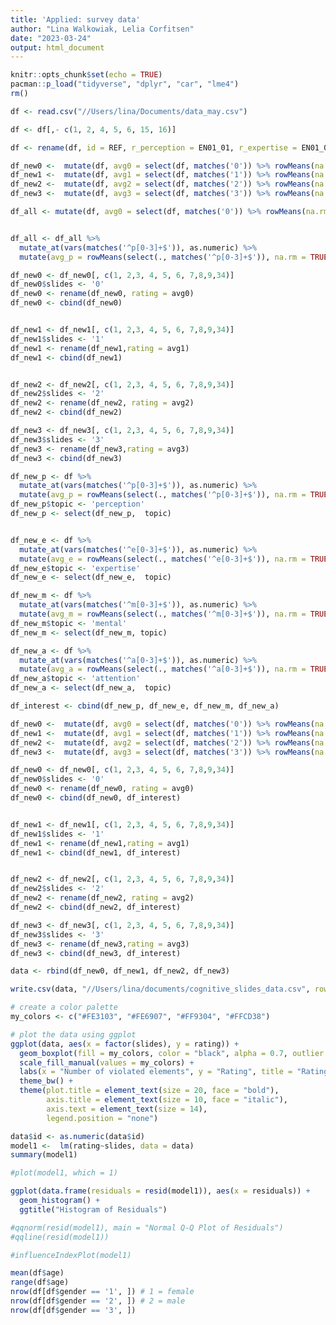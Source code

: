 ```yaml
---
title: 'Applied: survey data'
author: "Lina Walkowiak, Lelia Corfitsen"
date: "2023-03-24"
output: html_document
---
```


```r
knitr::opts_chunk$set(echo = TRUE)
pacman::p_load("tidyverse", "dplyr", "car", "lme4")
rm()

```


```r
df <- read.csv("//Users/lina/Documents/data_may.csv")

df <- df[,- c(1, 2, 4, 5, 6, 15, 16)]

df <- rename(df, id = REF, r_perception = EN01_01, r_expertise = EN01_02, r_mental = EN01_03, r_attention = EN01_04, memory=EN02_01, age = IN02, gender = IN03, cogsci = IN05, p1 = SD01_01, e1 = SD02_01, m1 = SD03_01, a1 = SD04_01, p0 = SE01_01, e0 = SE02_01, m0 = SE03_01, a0 = SE04_01, p2 =SI01_01, e2 =SI02_01, m2 = SI03_01, a2= SI04_01, p3 =SL01_01, e3 = SL02_01, m3= SL03_01, a3 = SL04_01)

```

```r

df_new0 <-  mutate(df, avg0 = select(df, matches('0')) %>% rowMeans(na.rm=T))
df_new1 <-  mutate(df, avg1 = select(df, matches('1')) %>% rowMeans(na.rm=T))
df_new2 <-  mutate(df, avg2 = select(df, matches('2')) %>% rowMeans(na.rm=T))
df_new3 <-  mutate(df, avg3 = select(df, matches('3')) %>% rowMeans(na.rm=T))

df_all <- mutate(df, avg0 = select(df, matches('0')) %>% rowMeans(na.rm=T), avg1 = select(df, matches('1')) %>% rowMeans(na.rm=T),  avg2 = select(df, matches('2')) %>% rowMeans(na.rm=T), avg3 = select(df, matches('3')) %>% rowMeans(na.rm=T))


df_all <- df_all %>%
  mutate_at(vars(matches('^p[0-3]+$')), as.numeric) %>%
  mutate(avg_p = rowMeans(select(., matches('^p[0-3]+$')), na.rm = TRUE), avg_e = rowMeans(select(., matches('^e[0-3]+$')), na.rm = TRUE), avg_m = rowMeans(select(., matches('^m[0-3]+$')), na.rm = TRUE), avg_a = rowMeans(select(., matches('^a[0-3]+$')), na.rm = TRUE))

df_new0 <- df_new0[, c(1, 2,3, 4, 5, 6, 7,8,9,34)]
df_new0$slides <- '0'
df_new0 <- rename(df_new0, rating = avg0)
df_new0 <- cbind(df_new0)


df_new1 <- df_new1[, c(1, 2,3, 4, 5, 6, 7,8,9,34)]
df_new1$slides <- '1'
df_new1 <- rename(df_new1,rating = avg1)
df_new1 <- cbind(df_new1)


df_new2 <- df_new2[, c(1, 2,3, 4, 5, 6, 7,8,9,34)]
df_new2$slides <- '2'
df_new2 <- rename(df_new2, rating = avg2)
df_new2 <- cbind(df_new2)

df_new3 <- df_new3[, c(1, 2,3, 4, 5, 6, 7,8,9,34)]
df_new3$slides <- '3'
df_new3 <- rename(df_new3,rating = avg3)
df_new3 <- cbind(df_new3)
```


```r
df_new_p <- df %>%
  mutate_at(vars(matches('^p[0-3]+$')), as.numeric) %>%
  mutate(avg_p = rowMeans(select(., matches('^p[0-3]+$')), na.rm = TRUE))
df_new_p$topic <- 'perception'
df_new_p <- select(df_new_p,  topic)


df_new_e <- df %>%
  mutate_at(vars(matches('^e[0-3]+$')), as.numeric) %>%
  mutate(avg_e = rowMeans(select(., matches('^e[0-3]+$')), na.rm = TRUE))
df_new_e$topic <- 'expertise'
df_new_e <- select(df_new_e,  topic)

df_new_m <- df %>%
  mutate_at(vars(matches('^m[0-3]+$')), as.numeric) %>%
  mutate(avg_m = rowMeans(select(., matches('^m[0-3]+$')), na.rm = TRUE))
df_new_m$topic <- 'mental'
df_new_m <- select(df_new_m, topic)

df_new_a <- df %>%
  mutate_at(vars(matches('^a[0-3]+$')), as.numeric) %>%
  mutate(avg_a = rowMeans(select(., matches('^a[0-3]+$')), na.rm = TRUE))
df_new_a$topic <- 'attention'
df_new_a <- select(df_new_a,  topic)

df_interest <- cbind(df_new_p, df_new_e, df_new_m, df_new_a)

```


```r

df_new0 <-  mutate(df, avg0 = select(df, matches('0')) %>% rowMeans(na.rm=T))
df_new1 <-  mutate(df, avg1 = select(df, matches('1')) %>% rowMeans(na.rm=T))
df_new2 <-  mutate(df, avg2 = select(df, matches('2')) %>% rowMeans(na.rm=T))
df_new3 <-  mutate(df, avg3 = select(df, matches('3')) %>% rowMeans(na.rm=T))

df_new0 <- df_new0[, c(1, 2,3, 4, 5, 6, 7,8,9,34)]
df_new0$slides <- '0'
df_new0 <- rename(df_new0, rating = avg0)
df_new0 <- cbind(df_new0, df_interest)


df_new1 <- df_new1[, c(1, 2,3, 4, 5, 6, 7,8,9,34)]
df_new1$slides <- '1'
df_new1 <- rename(df_new1,rating = avg1)
df_new1 <- cbind(df_new1, df_interest)


df_new2 <- df_new2[, c(1, 2,3, 4, 5, 6, 7,8,9,34)]
df_new2$slides <- '2'
df_new2 <- rename(df_new2, rating = avg2)
df_new2 <- cbind(df_new2, df_interest)

df_new3 <- df_new3[, c(1, 2,3, 4, 5, 6, 7,8,9,34)]
df_new3$slides <- '3'
df_new3 <- rename(df_new3,rating = avg3)
df_new3 <- cbind(df_new3, df_interest)
```


```r
data <- rbind(df_new0, df_new1, df_new2, df_new3)
```

```r
write.csv(data, "//Users/lina/documents/cognitive_slides_data.csv", row.names=FALSE)
```




```r
# create a color palette
my_colors <- c("#FE3103", "#FE6907", "#FF9304", "#FFCD38")

# plot the data using ggplot
ggplot(data, aes(x = factor(slides), y = rating)) +
  geom_boxplot(fill = my_colors, color = "black", alpha = 0.7, outlier.shape = NA, ) +
  scale_fill_manual(values = my_colors) +
  labs(x = "Number of violated elements", y = "Rating", title = "Ratings of presented slides") +
  theme_bw() +
  theme(plot.title = element_text(size = 20, face = "bold"),
        axis.title = element_text(size = 10, face = "italic"),
        axis.text = element_text(size = 14),
        legend.position = "none")
```
```r
data$id <- as.numeric(data$id)
model1 <-  lm(rating~slides, data = data)
summary(model1)

```

```r
#plot(model1, which = 1)

ggplot(data.frame(residuals = resid(model1)), aes(x = residuals)) + 
  geom_histogram() +
  ggtitle("Histogram of Residuals")

#qqnorm(resid(model1), main = "Normal Q-Q Plot of Residuals")
#qqline(resid(model1))

#influenceIndexPlot(model1)


```



```r
mean(df$age)
range(df$age)
nrow(df[df$gender == '1', ]) # 1 = female 
nrow(df[df$gender == '2', ]) # 2 = male
nrow(df[df$gender == '3', ])
```



